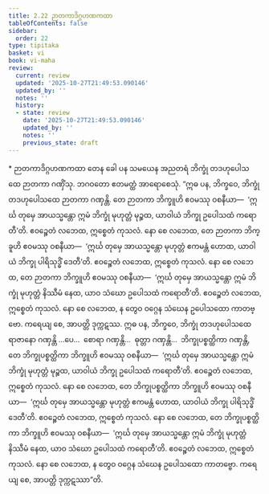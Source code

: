 ```yaml
---
title: 2.22 ဉာတကာဒိဂ္ဂဟဏကထာ
tableOfContents: false
sidebar:
  order: 22
type: tipitaka
basket: vi
book: vi-maha
review:
  current: review
  updated: '2025-10-27T21:49:53.090146'
  updated_by: ''
  notes: ''
  history:
  - state: review
    date: '2025-10-27T21:49:53.090146'
    updated_by: ''
    notes: ''
    previous_state: draft
---
```



<ReviewStatus review={frontmatter.review} showDetails={true} />

<HypothesisAnnotation frontmatter={frontmatter} />

<DynamicBreadcrumb />

<Paragraph type="center" book="vi-maha">
* ဉာတကာဒိဂ္ဂဟဏကထာ
</Paragraph>

<Division number="166" book="vi-maha" e="ch" v="3" p="164">

<Paragraph number="692" book="vi-maha">
တေန ခေါ ပန သမယေန အညတရံ ဘိက္ခုံ တဒဟုပေါသထေ ဉာတကာ ဂဏှိံသု. ဘဂဝတော ဧတမတ္ထံ အာရောစေသုံ.
</Paragraph>

<Paragraph number="693" book="vi-maha">
“ဣဓ ပန, ဘိက္ခဝေ, ဘိက္ခုံ တဒဟုပေါသထေ ဉာတကာ ဂဏှန္တိ. တေ ဉာတကာ ဘိက္ခူဟိ ဧဝမဿု ဝစနီယာ—  ‘ဣင်္ဃ တုမှေ အာယသ္မန္တော ဣမံ ဘိက္ခုံ မုဟုတ္တံ မုဉ္စထ, ယာဝါယံ ဘိက္ခု ဥပေါသထံ ကရောတီ’တိ. ဧဝဉ္စေတံ လဘေထ, ဣစ္စေတံ ကုသလံ. နော စေ လဘေထ, တေ ဉာတကာ ဘိက္ခူဟိ ဧဝမဿု ဝစနီယာ—  ‘ဣင်္ဃ တုမှေ အာယသ္မန္တော မုဟုတ္တံ ဧကမန္တံ ဟောထ, ယာဝါယံ ဘိက္ခု ပါရိသုဒ္ဓိံ ဒေတီ’တိ. ဧဝဉ္စေတံ လဘေထ, ဣစ္စေတံ ကုသလံ. နော စေ လဘေထ, တေ ဉာတကာ ဘိက္ခူဟိ ဧဝမဿု ဝစနီယာ—  ‘ဣင်္ဃ တုမှေ အာယသ္မန္တော ဣမံ ဘိက္ခုံ မုဟုတ္တံ နိဿီမံ နေထ, ယာဝ သံဃော ဥပေါသထံ ကရောတီ’တိ. ဧဝဉ္စေတံ လဘေထ, ဣစ္စေတံ ကုသလံ. နော စေ လဘေထ, န တွေဝ ဝဂ္ဂေန သံဃေန ဥပေါသထော ကာတဗ္ဗော. ကရေယျ စေ, အာပတ္တိ ဒုက္ကဋဿ.
</Paragraph>

<Paragraph number="694" book="vi-maha">
ဣဓ ပန, ဘိက္ခဝေ, ဘိက္ခုံ တဒဟုပေါသထေ ရာဇာနော ဂဏှန္တိ …ပေ…  စောရာ ဂဏှန္တိ…  ဓုတ္တာ ဂဏှန္တိ…  ဘိက္ခုပစ္စတ္ထိကာ ဂဏှန္တိ, တေ ဘိက္ခုပစ္စတ္ထိကာ ဘိက္ခူဟိ ဧဝမဿု ဝစနီယာ—  ‘ဣင်္ဃ တုမှေ အာယသ္မန္တော ဣမံ ဘိက္ခုံ မုဟုတ္တံ မုဉ္စထ, ယာဝါယံ ဘိက္ခု ဥပေါသထံ ကရောတီ’တိ. ဧဝဉ္စေတံ လဘေထ, ဣစ္စေတံ ကုသလံ. နော စေ လဘေထ, တေ ဘိက္ခုပစ္စတ္ထိကာ ဘိက္ခူဟိ ဧဝမဿု ဝစနီယာ—  ‘ဣင်္ဃ တုမှေ အာယသ္မန္တော မုဟုတ္တံ ဧကမန္တံ ဟောထ, ယာဝါယံ ဘိက္ခု ပါရိသုဒ္ဓိံ ဒေတီ’တိ. ဧဝဉ္စေတံ လဘေထ, ဣစ္စေတံ ကုသလံ. နော စေ လဘေထ, တေ ဘိက္ခုပစ္စတ္ထိကာ ဘိက္ခူဟိ ဧဝမဿု ဝစနီယာ—  ‘ဣင်္ဃ တုမှေ အာယသ္မန္တော ဣမံ ဘိက္ခုံ မုဟုတ္တံ နိဿီမံ နေထ, ယာဝ သံဃော ဥပေါသထံ ကရောတီ’တိ. ဧဝဉ္စေတံ လဘေထ, ဣစ္စေတံ ကုသလံ. နော စေ လဘေထ, န တွေဝ ဝဂ္ဂေန သံဃေန ဥပေါသထော ကာတဗ္ဗော. ကရေယျ စေ, အာပတ္တိ ဒုက္ကဋဿာ”တိ.
</Paragraph>
</Division>